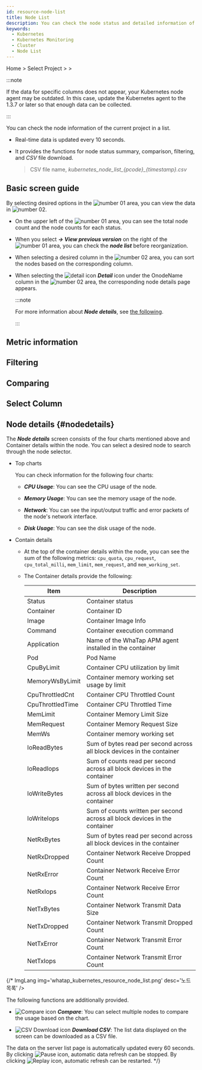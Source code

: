 ```yaml
---
id: resource-node-list
title: Node List
description: You can check the node status and detailed information of the current project.
keywords:
  - Kubernetes
  - Kubernetes Monitoring
  - Cluster
  - Node List
---
```


Home > Select Project > <Cmdname sid="cluster" className="uitext" /> > <Cmdname sid="node_list" className="uitext" />

:::note

If the data for specific columns does not appear, your Kubernetes node agent may be outdated. In this case, update the Kubernetes agent to the 1.3.7 or later so that enough data can be collected. 

:::

You can check the node information of the current project in a list.

- Real-time data is updated every 10 seconds.

- It provides the functions for node status summary, comparison, filtering, and _CSV_ file download.
  > CSV file name, _kubernetes_node_list\_\{pcode\}\_\{timestamp\}.csv_

## Basic screen guide

<ImgLang img='k8s-resource-node-list-m.png' desc='Node list basic screen' />

By selecting desired options in the ![number 01](/img/number-01.png) area, you can view the data in ![number 02](/img/number-02.png). 

- On the upper left of the ![number 01](/img/number-01.png) area, you can see the total node count and the node counts for each status.

- When you select **_→ View previous version_** on the right of the ![number 01](/img/number-01.png) area, you can check the **_node list_** before reorganization.

- When selecting a desired column in the ![number 02](/img/number-02.png) area, you can sort the nodes based on the corresponding column. 

- When selecting the ![detail icon](/img/ic-pageview.svg) **_Detail_** icon under the OnodeName column in the ![number 02](/img/number-02.png) area, the corresponding node details page appears. 

  :::note 

  For more information about **_Node details_**, see [the following](#nodedetails).

  :::

## Metric information


<K8slistmetric />

## Filtering


<K8slistfilter />

## Comparing


<K8slistcompare />

## Select Column


<K8slistcl />

## Node details {#nodedetails}

The **_Node details_** screen consists of the four charts mentioned above and Container details within the node. You can select a desired node to search through the node selector.

<ImgLang img='k8s-resource-node-detail.png' desc='Node Details screen' />

- Top charts

  You can check information for the following four charts:

  - **_CPU Usage_**: You can see the CPU usage of the node.

  - **_Memory Usage_**: You can see the memory usage of the node.

  - **_Network_**: You can see the input/output traffic and error packets of the node's network interface.

  - **_Disk Usage_**: You can see the disk usage of the node. 

- Contain details 

  - At the top of the container details within the node, you can see the sum of the following metrics: `cpu_quota`, `cpu_request`, `cpu_total_milli`, `mem_limit`, `mem_request`, and `mem_working_set`. 

  - The Container details provide the following: 

    | Item               | Description                                                                    |
    | ------------------ | ------------------------------------------------------------------------------ |
    | Status             | Container status                                                               |
    | Container          | Container ID                                                                   |
    | Image              | Container Image Info                                                           |
    | Command            | Container execution command                                                    |
    | Application        | Name of the WhaTap APM agent installed in the container                        |
    | Pod                | Pod Name                                                                       |
    | CpuByLimit         | Container CPU utilization by limit                                             |
    | MemoryWsByLimit    | Container memory working set usage by limit                                    |
    | CpuThrottledCnt    | Container CPU Throttled Count                                                  |
    | CpuThrottledTime   | Container CPU Throttled Time                                                   |
    | MemLimit           | Container Memory Limit Size                                                    |
    | MemRequest         | Container Memory Request Size                                                  |
    | MemWs              | Container memory working set                                                   |
    | IoReadBytes        | Sum of bytes read per second across all block devices in the container         |
    | IoReadIops         | Sum of counts read per second across all block devices in the container        |
    | IoWriteBytes       | Sum of bytes written per second across all block devices in the container      |
    | IoWriteIops        | Sum of counts written per second across all block devices in the container     |
    | NetRxBytes         | Sum of bytes read per second across all block devices in the container         |
    | NetRxDropped       | Container Network Receive Dropped Count                                        |
    | NetRxError         | Container Network Receive Error Count                                          |
    | NetRxIops          | Container Network Receive Error Count                                          |
    | NetTxBytes         | Container Network Transmit Data Size                                           |
    | NetTxDropped       | Container Network Transmit Dropped Count                                       |
    | NetTxError         | Container Network Transmit Error Count                                         |
    | NetTxIops          | Container Network Transmit Error Count                                         |

{/* ImgLang img='whatap_kubernetes_resource_node_list.png' desc='노드 목록' />

The following functions are additionally provided.

- ![Compare icon](/img/ico-compare.svg) **_Compare_**: You can select multiple nodes to compare the usage based on the chart.

- ![CSV Download icon](/img/ico-csv.svg) **_Download CSV_**: The list data displayed on the screen can be downloaded as a CSV file.

The data on the server list page is automatically updated every 60 seconds. By clicking ![Pause icon](/img/ico-pause.svg), automatic data refresh can be stopped. By clicking ![Replay icon](/img/ico-play-time.svg), automatic refresh can be restarted. */}
